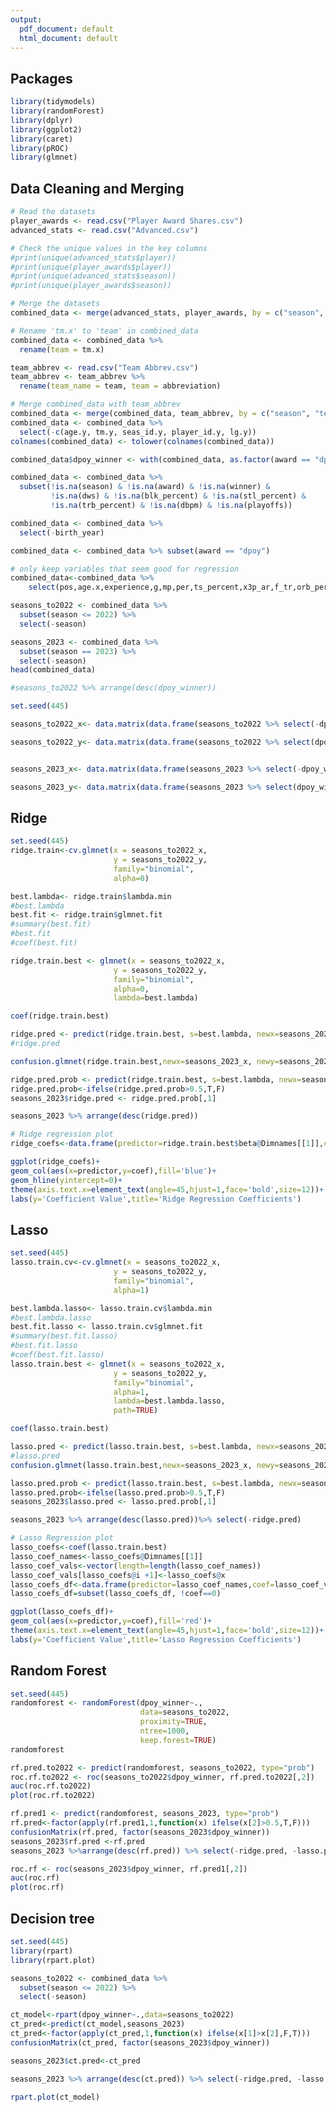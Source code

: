 ```yaml
---
output:
  pdf_document: default
  html_document: default
---
```

## Packages
```r
library(tidymodels)
library(randomForest)
library(dplyr)
library(ggplot2)
library(caret)
library(pROC)
library(glmnet)
```

## Data Cleaning and Merging
```r
# Read the datasets
player_awards <- read.csv("Player Award Shares.csv")
advanced_stats <- read.csv("Advanced.csv")

# Check the unique values in the key columns
#print(unique(advanced_stats$player))
#print(unique(player_awards$player))
#print(unique(advanced_stats$season))
#print(unique(player_awards$season))

# Merge the datasets
combined_data <- merge(advanced_stats, player_awards, by = c("season", "player"))

# Rename 'tm.x' to 'team' in combined_data
combined_data <- combined_data %>%
  rename(team = tm.x)

team_abbrev <- read.csv("Team Abbrev.csv")
team_abbrev <- team_abbrev %>%
  rename(team_name = team, team = abbreviation)

# Merge combined_data with team_abbrev
combined_data <- merge(combined_data, team_abbrev, by = c("season", "team"))
combined_data <- combined_data %>%
  select(-c(age.y, tm.y, seas_id.y, player_id.y, lg.y))
colnames(combined_data) <- tolower(colnames(combined_data))

combined_data$dpoy_winner <- with(combined_data, as.factor(award == "dpoy" & winner == TRUE))

combined_data <- combined_data %>%
  subset(!is.na(season) & !is.na(award) & !is.na(winner) & 
         !is.na(dws) & !is.na(blk_percent) & !is.na(stl_percent) & 
         !is.na(trb_percent) & !is.na(dbpm) & !is.na(playoffs))

combined_data <- combined_data %>%
  select(-birth_year)

combined_data <- combined_data %>% subset(award == "dpoy")

# only keep variables that seem good for regression
combined_data<-combined_data %>%
	select(pos,age.x,experience,g,mp,per,ts_percent,x3p_ar,f_tr,orb_percent,drb_percent,trb_percent,ast_percent,stl_percent,blk_percent,tov_percent,usg_percent,ows,dws,ws,ws_48,obpm,dbpm,bpm,vorp,playoffs,dpoy_winner,season)

seasons_to2022 <- combined_data %>%
  subset(season <= 2022) %>%
  select(-season)

seasons_2023 <- combined_data %>%
  subset(season == 2023) %>%
  select(-season)
head(combined_data)

#seasons_to2022 %>% arrange(desc(dpoy_winner))

set.seed(445)

seasons_to2022_x<- data.matrix(data.frame(seasons_to2022 %>% select(-dpoy_winner) , stringsAsFactors = FALSE))

seasons_to2022_y<- data.matrix(data.frame(seasons_to2022 %>% select(dpoy_winner) , stringsAsFactors = FALSE))


seasons_2023_x<- data.matrix(data.frame(seasons_2023 %>% select(-dpoy_winner) , stringsAsFactors = FALSE))

seasons_2023_y<- data.matrix(data.frame(seasons_2023 %>% select(dpoy_winner) , stringsAsFactors = FALSE))
```

## Ridge 
```r
set.seed(445)
ridge.train<-cv.glmnet(x = seasons_to2022_x,
                       y = seasons_to2022_y,
                       family="binomial",
                       alpha=0)

best.lambda<- ridge.train$lambda.min
#best.lambda
best.fit <- ridge.train$glmnet.fit
#summary(best.fit)
#best.fit
#coef(best.fit)

ridge.train.best <- glmnet(x = seasons_to2022_x,
                       y = seasons_to2022_y,
                       family="binomial",
                       alpha=0,
                       lambda=best.lambda)

coef(ridge.train.best)

ridge.pred <- predict(ridge.train.best, s=best.lambda, newx=seasons_2023_x, type="response")
#ridge.pred 

confusion.glmnet(ridge.train.best,newx=seasons_2023_x, newy=seasons_2023_y)

ridge.pred.prob <- predict(ridge.train.best, s=best.lambda, newx=seasons_2023_x, type="response") 
ridge.pred.prob<-ifelse(ridge.pred.prob>0.5,T,F)
seasons_2023$ridge.pred <- ridge.pred.prob[,1]

seasons_2023 %>% arrange(desc(ridge.pred))

# Ridge regression plot
ridge_coefs<-data.frame(predictor=ridge.train.best$beta@Dimnames[[1]],coef=ridge.train.best$beta@x)

ggplot(ridge_coefs)+
geom_col(aes(x=predictor,y=coef),fill='blue')+
geom_hline(yintercept=0)+
theme(axis.text.x=element_text(angle=45,hjust=1,face='bold',size=12))+
labs(y='Coefficient Value',title='Ridge Regression Coefficients')

```

## Lasso
```r
set.seed(445)
lasso.train.cv<-cv.glmnet(x = seasons_to2022_x,
                       y = seasons_to2022_y,
                       family="binomial",
                       alpha=1)

best.lambda.lasso<- lasso.train.cv$lambda.min
#best.lambda.lasso
best.fit.lasso <- lasso.train.cv$glmnet.fit
#summary(best.fit.lasso)
#best.fit.lasso
#coef(best.fit.lasso)
lasso.train.best <- glmnet(x = seasons_to2022_x,
                       y = seasons_to2022_y,
                       family="binomial",
                       alpha=1,
                       lambda=best.lambda.lasso,
                       path=TRUE)

coef(lasso.train.best)

lasso.pred <- predict(lasso.train.best, s=best.lambda, newx=seasons_2023_x, type="response")
#lasso.pred 
confusion.glmnet(lasso.train.best,newx=seasons_2023_x, newy=seasons_2023_y)

lasso.pred.prob <- predict(lasso.train.best, s=best.lambda, newx=seasons_2023_x, type="response") 
lasso.pred.prob<-ifelse(lasso.pred.prob>0.5,T,F)
seasons_2023$lasso.pred <- lasso.pred.prob[,1]

seasons_2023 %>% arrange(desc(lasso.pred))%>% select(-ridge.pred)

# Lasso Regression plot
lasso_coefs<-coef(lasso.train.best)
lasso_coef_names<-lasso_coefs@Dimnames[[1]]
lasso_coef_vals<-vector(length=length(lasso_coef_names))
lasso_coef_vals[lasso_coefs@i +1]<-lasso_coefs@x
lasso_coefs_df<-data.frame(predictor=lasso_coef_names,coef=lasso_coef_vals)
lasso_coefs_df=subset(lasso_coefs_df, !coef==0)

ggplot(lasso_coefs_df)+
geom_col(aes(x=predictor,y=coef),fill='red')+
theme(axis.text.x=element_text(angle=45,hjust=1,face='bold',size=12))+
labs(y='Coefficient Value',title='Lasso Regression Coefficients')

```

## Random Forest
```r
set.seed(445)
randomforest <- randomForest(dpoy_winner~., 
                             data=seasons_to2022,
                             proximity=TRUE,
                             ntree=1000,
                             keep.forest=TRUE)
randomforest

rf.pred.to2022 <- predict(randomforest, seasons_to2022, type="prob")
roc.rf.to2022 <- roc(seasons_to2022$dpoy_winner, rf.pred.to2022[,2])
auc(roc.rf.to2022)
plot(roc.rf.to2022)

rf.pred1 <- predict(randomforest, seasons_2023, type="prob")
rf.pred<-factor(apply(rf.pred1,1,function(x) ifelse(x[2]>0.5,T,F)))
confusionMatrix(rf.pred, factor(seasons_2023$dpoy_winner))
seasons_2023$rf.pred <-rf.pred
seasons_2023 %>%arrange(desc(rf.pred)) %>% select(-ridge.pred, -lasso.pred)

roc.rf <- roc(seasons_2023$dpoy_winner, rf.pred1[,2])
auc(roc.rf)
plot(roc.rf)
```

## Decision tree
```r
set.seed(445)
library(rpart)
library(rpart.plot)

seasons_to2022 <- combined_data %>%
  subset(season <= 2022) %>%
  select(-season)

ct_model<-rpart(dpoy_winner~.,data=seasons_to2022)
ct_pred<-predict(ct_model,seasons_2023)
ct_pred<-factor(apply(ct_pred,1,function(x) ifelse(x[1]>x[2],F,T)))
confusionMatrix(ct_pred, factor(seasons_2023$dpoy_winner))

seasons_2023$ct.pred<-ct_pred

seasons_2023 %>% arrange(desc(ct.pred)) %>% select(-ridge.pred, -lasso.pred, -rf.pred)

rpart.plot(ct_model)
```

